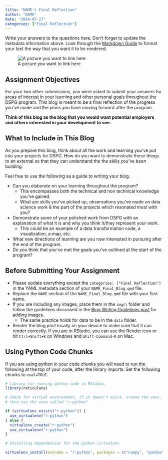 ```yaml
---
title: "NAME's Final Reflection"
author: "NAME"
date: "2024-07-27"
categories: ["Final Reflection"]
---
```


Write your answers to the questions here. Don't forget to update the metadata information above. Look through the [Markdown Guide](https://quarto.org/docs/authoring/markdown-basics.html) to format your text the way that you want it to be rendered.

![A picture you want to link here](imgs/mock.png)

## Assignment Objectives
For your two other submissions, you were asked to submit your answers for areas of interest in your learning and other personal goals throughout the DSPG program. This blog is meant to be a final reflection of the progress you've made and the plans you have moving forward after the program.

**Think of this blog as the blog that you would want potential employers and others interested in your development to see.**

## What to Include in This Blog
As you prepare this blog, think about all the work and learning you've put into your projects for DSPG. How do you want to demonstrate these things to an external so that they can understand the the skills you've been building. 

Feel free to use the following as a guide to writing your blog.

- Can you elaborate on your learning throughout the program?
  - This encompasses both the technical and non technical knowledge you've gained.
  - What are skills you've picked up, observations you've made on data science work & the part of the projects which resonated most with you?
- Demonstrate some of your polished work from DSPG with an explanation of what it is and why you think it/they represent your work.
  - This could be an example of a data transformation code, a visualization, a map, etc.
- What new directions of learning are you now interested in pursuing after the end of the program. 
- Do you think that you've met the goals you've outlined at the start of the program?

## Before Submitting Your Assignment 

- Please update everything except the `categories: ["Final Reflection"]` in the YAML metadata section of your `NAME_Final_Blog.qmd` file. 
- Replace the `NAME` section of the `NAME_Final_Blog.qmd` file with your first name. 
- If you are including any images, place them in the `imgs\` folder and follow the guidelines discussed in the [Blog Writing Guidelines post](add link) for adding images.
  - The same practice holds for data to be in the `data` folder.
-   Render the blog post locally on your device to make sure that it can render correctly. If you are in RStudio, you can use the Render icon or hit `Ctrl+Shift+K` on Windows and `Shift-Command-K` on Mac.

## Using Python Code Chunks

If you are using python in your code chunks you will need to run the following at the top of your code, after the library imports. Set the following chunks to `eval=TRUE`.

```r
# Library for running python code in RStudio.
library(reticulate)
```

```r
# Check for virtual environment, if it doesn't exist, create the venv, if it exists
# then use the venv called "r-python"

if (virtualenv_exists("r-python")) {
  use_virtualenv("r-python")
} else {
  virtualenv_create("r-python")
  use_virtualenv("r-python")
}
```

```r
# Installing dependencies for the python virtualenv

virtualenv_install(envname = "r-python", packages = c("numpy", "pandas", "scikit-learn"), all = TRUE)
```
